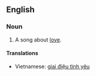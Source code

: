 ==English==
{{wikipedia}}
===Noun===
{{en-noun|sg=[[love]] [[song]]}}

# {{music}} A song about [[love]].

====Translations====
*Vietnamese: [[giai điệu tình yêu]]